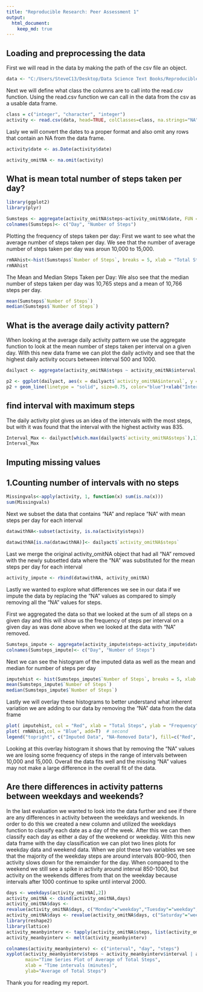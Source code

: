 ```yaml
---
title: "Reproducible Research: Peer Assessment 1"
output: 
  html_document:
    keep_md: true
---
```



## Loading and preprocessing the data
First we will read in the data by making the path of the csv file an object.
```r
data <- "C:/Users/SteveC13/Desktop/Data Science Text Books/Reproducible Research/activity.csv"
```
Next we will define what class the columns are to call into the read.csv function.  Using the read.csv function we can call in the data from the csv as a usable data frame.
```r
class = c("integer", "character", "integer")
activity <- read.csv(data, head=TRUE, colClasses=class, na.strings="NA")
```
Lasly we will convert the dates to a proper format and also omit any rows that contain an NA from the data frame.
```r
activity$date <- as.Date(activity$date)

activity_omitNA <- na.omit(activity)
```

## What is mean total number of steps taken per day?

```r
library(ggplot2)
library(plyr)

Sumsteps <- aggregate(activity_omitNA$steps~activity_omitNA$date, FUN = sum)
colnames(Sumsteps)<- c("Day", "Number of Steps")
```
Plotting the frequency of steps taken per day:
First we want to see what the average number of steps taken per day.  We see that the number of average number of steps taken per day was aroun 10,000 to 15,000.

```r
rmNAhist<-hist(Sumsteps$`Number of Steps`, breaks = 5, xlab = "Total Steps", ylab = "Frequency", main = "Frequency of Total Steps Taken Per Day with NA Removed", col = "red",ylim = c(0,50) )
rmNAhist
```

The Mean and Median Steps Taken per Day:
We also see that the median number of steps taken per day was 10,765 steps and a mean of 10,766 steps per day.
```r
mean(Sumsteps$`Number of Steps`)
median(Sumsteps$`Number of Steps`)
```


## What is the average daily activity pattern?

When looking at the average daily activity pattern we use the aggregate function to look at the mean number of steps taken per interval on a given day.  With this new data frame we can plot the daily activity and see that the highest daily activity occurs between interval 500 and 1000.

```r
dailyact <- aggregate(activity_omitNA$steps ~ activity_omitNA$interval, activity_omitNA, mean)

p2 <- ggplot(dailyact, aes(x = dailyact$`activity_omitNA$interval`, y = dailyact$`activity_omitNA$steps`), xlab = "Interval", ylab="Average Number of Steps")
p2 + geom_line(linetype = "solid", size=0.75, color="blue")+xlab("Interval")+ylab("Average Number of Steps")+ggtitle("Average Number of Steps per Interval")
```
## find interval with maximum steps

The daily activity plot gives us an idea of the intervals with the most steps, but with it was found that the interval with the highest activity was 835.

```r
Interval_Max <- dailyact[which.max(dailyact$`activity_omitNA$steps`),1]
Interval_Max
```

## Imputing missing values
## 1.Counting number of intervals with no steps  ##
```r
Missingvals<-apply(activity, 1, function(x) sum(is.na(x)))
sum(Missingvals)
```
Next we subset the data that contains "NA" and replace "NA" with mean steps per day for each interval
```r
datawithNA<-subset(activity, is.na(activity$steps))

datawithNA[is.na(datawithNA)]<- dailyact$`activity_omitNA$steps`
```
Last we merge the original activity_omitNA object that had all "NA" removed with the newly subsetted data where the "NA" was substituted for the mean steps per day for each interval

```r
activity_impute <- rbind(datawithNA, activity_omitNA)
```
Lastly we wanted to explore what differences we see in our data if we impute the data by replacing the "NA" values as compared to simply removing all the "NA" values for steps.

First we aggregated the data so that we looked at the sum of all steps on a given day and this will show us the frequency of steps per interval on a given day as was done above when we looked at the data with "NA" removed.

```r
Sumsteps_impute <- aggregate(activity_impute$steps~activity_impute$date, FUN = sum)
colnames(Sumsteps_impute)<- c("Day", "Number of Steps")
```
Next we can see the histogram of the imputed data as well as the mean and median for number of steps per day

```r
imputehist <- hist(Sumsteps_impute$`Number of Steps`, breaks = 5, xlab = "Total Steps", ylab = "Frequency", main = "Frequency of Total Steps Taken Per Day with Imputed NA", col = "purple",ylim = c(0,50))
mean(Sumsteps_impute$`Number of Steps`)
median(Sumsteps_impute$`Number of Steps`)
```

Lastly we will overlay these histograms to better understand what inherent variation we are adding to our data by removing the "NA" data from the data frame
```r
plot( imputehist, col = "Red", xlab = "Total Steps", ylab = "Frequency", main = "Frequency of Total Steps Taken Per Day: Imputed vs Removed NA", ylim = c(0,50))  # first histogram
plot( rmNAhist,col = "Blue", add=T)  # second
legend("topright", c("Imputed Data", "NA-Removed Data"), fill=c("Red", "Blue"))
```
Looking at this overlay histogram it shows that by removing the "NA" values we are losing some frequency of steps in the range of intervals between 10,000 and 15,000.  Overall the data fits well and the missing "NA" values may not make a large difference in the overall fit of the data.

## Are there differences in activity patterns between weekdays and weekends?
In the last evaluation we wanted to look into the data further and see if there are any differences in activity between the weekdays and weekends.
In order to do this we created a new column and utilized the weekdays function to classify each date as a day of the week.  After this we can then classify each day as either a day of the weekend or weekday.  With this new data frame with the day classification we can plot two lines plots for weekday data and weekend data.
When we plot these two variables we see that the majority of the weekday steps are around intervals 800-900, then activity slows down for the remainder for the day.  When compared to the weekend we still see a spike in activity around interval 850-1000, but activity on the weekends differes from that on the weekday because intervals after 1000 continue to spike until interval 2000.
```r
days <- weekdays(activity_omitNA[,2])
activity_omitNA <- cbind(activity_omitNA,days)
activity_omitNA$days <-
revalue(activity_omitNA$days, c("Monday"="weekday","Tuesday"="weekday","Wednesday"="weekday","Thursday"="weekday","Friday"="weekday"))
activity_omitNA$days <- revalue(activity_omitNA$days, c("Saturday"="weekend","Sunday"="weekend"))
library(reshape2)
library(lattice)
activity_meanbyinterv <- tapply(activity_omitNA$steps, list(activity_omitNA$interval, activity_omitNA$days), mean)
activity_meanbyinterv <- melt(activity_meanbyinterv)

colnames(activity_meanbyinterv) <- c("interval", "day", "steps")
xyplot(activity_meanbyinterv$steps ~ activity_meanbyinterv$interval | activity_meanbyinterv$day, layout=c(1,2), type="l", 
       main="Time Series Plot of Average of Total Steps", 
       xlab = "Time intervals (minutes)", 
       ylab="Average of Total Steps")
```
Thank you for reading my report.
